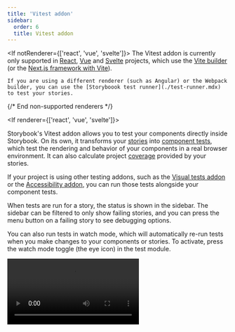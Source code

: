 ```yaml
---
title: 'Vitest addon'
sidebar:
  order: 6
  title: Vitest addon
---
```


<If notRenderer={['react', 'vue', 'svelte']}>
  <Callout variant="info">
    The Vitest addon is currently only supported in [React](?renderer=react), [Vue](?renderer=vue) and [Svelte](?renderer=svelte) projects, which use the [Vite builder](../builders/vite.mdx) (or the [Next.js framework with Vite](../get-started/frameworks/nextjs.mdx#with-vite)).

    If you are using a different renderer (such as Angular) or the Webpack builder, you can use the [Storyboook test runner](./test-runner.mdx) to test your stories.
  </Callout>

  {/* End non-supported renderers */}
</If>

<If renderer={['react', 'vue', 'svelte']}>

Storybook's Vitest addon allows you to test your components directly inside Storybook. On its own, it transforms your [stories](../writing-stories/index.mdx) into [component tests](./component-testing.mdx), which test the rendering and behavior of your components in a real browser environment. It can also calculate project [coverage](./test-coverage.mdx) provided by your stories.

If your project is using other testing addons, such as the [Visual tests addon](./visual-testing.mdx) or the [Accessibility addon](./accessibility-testing.mdx), you can run those tests alongside your component tests.

When tests are run for a story, the status is shown in the sidebar. The sidebar can be filtered to only show failing stories, and you can press the menu button on a failing story to see debugging options.

You can also run tests in watch mode, which will automatically re-run tests when you make changes to your components or stories. To activate, press the watch mode toggle (the eye icon) in the test module.

<Video src="../_assets/writing-tests/addon-test-overview.mp4" />

## Install and set up

Before installing, make sure your project meets the following requirements:

- Storybook ≥ 8.5
- A Storybook framework that uses Vite (e.g. [`vue3-vite`](../get-started/frameworks/vue3-vite.mdx), [`react-vite`](../get-started/frameworks/react-vite.mdx), ['sveltekit`](../get-started/frameworks/sveltekit.mdx), etc.), or the [Storybook Next.js framework with Vite](../get-started/frameworks/nextjs.mdx#with-vite)
- Vitest ≥ 3.0
    - If you're not yet using Vitest, it will be installed and configured for you when you install the addon
- (optional) MSW ≥ 2.0
    - If MSW is installed, it must be v2.0.0 or later to not conflict with Vitest's dependency

<If renderer="react">
  <Callout variant="info" icon="ℹ️">
    **Using with Next.js** — The Vitest addon is supported in Next.js ≥ 14.1 projects, but you must be using the [`@storybook/nextjs-vite` framework](../get-started/frameworks/nextjs.mdx#with-vite). When you run the setup command below, you will be prompted to install and use the framework if you haven't already.
  </Callout>
</If>

If you're not yet using Storybook 8.5, you can [upgrade your Storybook](../configure/upgrading.mdx):

<CodeSnippets path="storybook-upgrade.md" />

### Automatic setup

Run the following command to install and configure the addon, which contains the plugin to run your stories as tests using Vitest:

<CodeSnippets path="addon-test-install.md" />

That [`add` command](../addons/install-addons.mdx#automatic-installation) will install and register the Vitest addon. It will also inspect your project's Vite and Vitest setup, and install and configure them with sensible defaults, if necessary. You may need to adjust the configuration to fit your project's needs. The full configuration options can be found in the [API section](#options), below.

### Manual setup

For some project setups, the `add` command may be unable to automate the addon and plugin setup and ask you to complete additional setup steps. Here's what to do:

1. Make sure Vite and Vitest are configured in your project.
1. Configure Vitest to use [browser mode](https://vitest.dev/guide/browser/).
1. Install the addon, `@storybook/addon-vitest`, in your project and [register it in your Storybook configuration](http://storybook.js.org/docs/addons/install-addons#manual-installation).
1. Create a test setup file, `.storybook/vitest.setup.ts`. You can use the [example setup file](#example-vitest-setup) as a guide.
1. Adjust your Vitest configuration to include the plugin and reference the setup file. You can use the [example configuration files](#example-configuration-files) as a guide.

### Example configuration files

When the addon is set up automatically, it will create or adjust your Vitest configuration files for you. If you're setting up manually, you can use the following examples as a reference when configuring your project.

<details id="example-vitest-setup">
  <summary>Example Vitest setup file</summary>

 Storybook stories contain configuration defined in `.storybook/preview.js|ts`. To ensure that configuration is available to your tests, you can apply it in a Vitest setup file. Here's an example of how to do that:

  {/* prettier-ignore-start */}

  <CodeSnippets path="portable-stories-vitest-set-project-annotations-simple.md" />

  {/* prettier-ignore-end */}

  The `setProjectAnnotations` function is part of the [portable stories API](../api/portable-stories/portable-stories-vitest.mdx#setprojectannotations), which is used internally by the Vitest plugin to transform your stories into tests.
</details>

<details id="example-vitest-config">
  <summary>Example Vitest config file</summary>

  The most simple application of the plugin is to include it in your Vitest configuration file:

  {/* prettier-ignore-start */}

  <CodeSnippets path="vitest-plugin-vitest-config.md" />

  {/* prettier-ignore-end */}

</details>

<details id="example-vitest-workspace">
  <summary>Example Vitest workspace file</summary>

  If you're using a [Vitest workspace](https://vitest.dev/guide/workspace), you can define a new workspace project:

  {/* prettier-ignore-start */}

  <CodeSnippets path="vitest-plugin-vitest-workspace.md" />

  {/* prettier-ignore-end */}

</details>

## Usage

There are multiple ways to run tests using the addon.

We recommend (and configure, by default) running Vitest in [browser mode](https://vitest.dev/guide/browser/), using [Playwright's](https://playwright.dev) Chromium browser. Browser mode ensures your components are tested in a real browser environment, which is more accurate than simulations like JSDom or HappyDom. This is especially important for testing components that rely on browser APIs or features.

### Storybook UI

The easiest way to run tests is through the Storybook UI. With a click, you can run multiple types of tests for all stories in your project, a group of stories, or a single story.

To run all tests for your whole project, press the Run tests button in the test module at the bottom of the sidebar.

<Video src="../_assets/writing-tests/addon-test-run-all-tests.mp4" />

Alternatively, you can expand the test module to run specific types of tests individually. For those test types which have a watch mode (which will automatically re-run relevant tests upon code changes), you can toggle that on or off.

![Screenshot of test module, expanded, showing test types and watch mode toggle](../_assets/writing-tests/addon-test-module-expanded.png)

<Callout variant="info" icon="ℹ️">

If you have the [Visual tests addon](./visual-testing.mdx) installed, you'll see an option to run Visual tests alongside [Component tests](./component-testing.mdx).

![Screenshot of test module, expanded, showing Visual tests](../_assets/writing-tests/addon-test-module-expanded-with-vta.png)

Other addons, such as [a11y](./accessibility-testing.mdx#vitest-addon-integration), may also provide test types that can be run from the test module and affect the status indicators on stories and components.

</Callout>

To run tests for a specific story or group of stories, press the menu button (three dots) that appears on hover of a sidebar item. You can then select the test type you want to run.

![Screenshot of story sidebar item with open menu](../_assets/writing-tests/addon-test-sidebar-item-menu.png)

After running your tests, you will now see status indicators on stories and components for their pass, fail, or error state. You can press on the menu button when hovering a story to see the test results for that story. Selecting a result in the menu will navigate you to that story and open the appropriate debugging panel. For example, if a component test fails, you can jump straight to the failure in the Interactions panel. That panel provides an interactive debugger for your component test, allowing you to step through each simulated behavior or assertion.

The test module will also show you the total number of tests run, the number of tests that passed, and the number of tests that failed or errored. You can press the failure number to filter the sidebar to only those stories that failed.

<Video src="../_assets/writing-tests/addon-test-filter-sidebar.mp4" />

### CLI

You can also run tests using the Vitest CLI. We recommend adding a script to your `package.json` to make running tests easier. Here's an example of how to do that:

```json title="package.json"
{
  "scripts": {
    "test": "vitest",
    "test-storybook": "vitest --project=storybook"
  }
}
```

In this example, we've added two scripts: `test` to run all tests in your project (you may already have this), and `test-storybook` to run only your Storybook tests. The `--project=storybook` flag tells Vitest to run the tests for the Storybook project.

Then, run this command to run your tests (in [watch mode](https://vitest.dev/guide/cli.html#vitest-watch), by default) using the Vitest CLI:

<CodeSnippets path="vitest-plugin-run-tests.md" />

#### Debugging

While the plugin does not require Storybook to run when testing, you may still want to run Storybook to debug your tests. To enable this, provide the [`storybookScript` option](#storybookscript) in the plugin configuration. When you run Vitest in watch mode, the plugin will start Storybook using this script and provide links to the story in the output on test failures. This allows you to quickly jump to the story in Storybook to debug the issue.

You can also provide a [`storybookUrl` option](#storybookurl) to the plugin configuration. When you're not using watch mode and tests fail, the plugin will provide a link to the story using this URL in the output. This is useful when [running tests in CI](#in-ci) or other environments where Storybook is not already running.

![Screenshot of test failure in the console, showing a failure with a link to the story](../_assets/writing-tests/vitest-plugin-test-failure.png)

### Editor extension

Transforming your stories into Vitest tests with the plugin also enables you to run and debug tests using Vitest [IDE integrations](https://vitest.dev/guide/ide.html). This allows you to run tests directly from your editor, such as VSCode and JetBrains IDE.

This screenshot shows how you can run your Vitest tests in VSCode using the [Vitest extension](https://marketplace.visualstudio.com/items?itemName=vitest.explorer). Stories are annotated with the test status, and, when a test fails, a link to the story is provided for [debugging](#debugging).

![Screenshot of test failure in VSCode, showing a failure attached to a story](../_assets/writing-tests/vitest-plugin-vscode.png)

### In CI

For the most part, running your Storybook tests in CI is done [via the CLI](#cli). However, to have the test output link to your published Storybook on test failures, you need to provide the [`storybookUrl` option](#storybookurl) in the plugin configuration.

Here's an example using GitHub Actions. The steps are similar for other CI providers, though details in the syntax or configuration may vary.

When actions for services like Vercel, Netlify and others run a deployment job, they follow a pattern of emitting a `deployment_status` event containing the newly generated URL under `deployment_status.target_url`. This is the URL to the published Storybook instance. We then pass that URL to the plugin configuration using an environment variable, `SB_URL`. Finally, we update the plugin configuration to use that environment variable in the `storybookUrl` option.

```yaml title=".github/workflows/test-storybook.yml"
name: Storybook Tests
on: deployment_status
jobs:
  test:
    timeout-minutes: 60
    runs-on: ubuntu-latest
    if: github.event.deployment_status.state == 'success'
    steps:
      - uses: actions/checkout@v4
      - uses: actions/setup-node@v4
        with:
          node-version: '18.x'
      - name: Install dependencies
        run: yarn
      - name: Run Storybook tests
        run: yarn test-storybook
        env:
          SB_URL: '${{ github.event.deployment_status.target_url }}'
```

```js title="vitest.workspace.ts"
export default defineWorkspace([
  // ...
  {
    // ...
    {
      plugins: [
        storybookTest({
          // ...
          storybookScript: 'yarn storybook --ci',
          storybookUrl: process.env.SB_URL
        }),
      ],
    },
  },
])
```

## How it works

The Vitest addon works by using a Vitest plugin to transform your stories into [Vitest](https://vitest.dev) tests using [portable stories](../api/portable-stories/portable-stories-vitest.mdx). It also configures Vitest to run those tests in [browser mode](https://vitest.dev/guide/browser/), using Playwright's Chromium browser. Because it is built on top of Vitest, the addon requires a Vite-based Storybook framework.

Stories are tested in two ways: a smoke test to ensure it renders and, if a [play function](../writing-tests/component-testing#write-a-component-test) is defined, that function is run and any [assertions made](../writing-tests/component-testing.mdx#assert-tests-with-vitests-apis) within it are validated.

When you run tests in the [Storybook UI](#storybook-ui), the addon runs Vitest in the background and reports the results in the sidebar. 

## Configuring tests

The tests run by the addon can be configured in two ways. You can toggle which test types are run and include, exclude, or skip stories from being tested.

### Toggling test types

In addition to component tests, the Vitest addon supports multiple types of tests, depending on which other addons you are using in your project. Some test types, like [visual tests](./visual-testing.mdx), are run independently. Others, like [accessibility](./accessibility-testing.mdx), must be run alongside component tests. For these dependent test types, you can toggle them on or off in the test module by pressing the edit button (pencil icon) and checking or unchecking the test types you want to run.

![Screenshot of test module, expanded, edit mode, everything is checked](../_assets/writing-tests/addon-test-module-edit.png)

Note that you may not have all of the test types pictured, depending on which addons you have installed.

You can also access edit mode in the sidebar item menu for a story or group of stories:

![Screenshot of story sidebar item with open menu, edit mode](../_assets/writing-tests/addon-test-sidebar-item-menu-edit.png)

Note that toggling test types in the menu's edit mode affects all tests, not only those for the selected story or group of stories. It is intended as a convenience for quickly toggling test types on or off.

### Including, excluding, or skipping tests

You can use [tags](../writing-stories/tags.mdx) to include, exclude, or skip stories from being tested. Included stories are tested, excluded stories are not tested, and skipped stories are not tested but are counted in the test results.

By default, the plugin will run all stories with the `test` tag. You can adjust this behavior by providing the [`tags` option](#tags) in the plugin configuration. This allows you to include, exclude, or skip stories based on their tags.

In this example, we'll apply the `stable` tag to all of the Button component's stories, except for ExperimentalFeatureStory, which will have the `experimental` tag:

{/* prettier-ignore-start */}

<CodeSnippets path="tags-remove-in-story.md" />

{/* prettier-ignore-end */}

To connect those tags to our test behavior, we can adjust the plugin configuration to exclude the `experimental` tag:

```js title="vitest.workspace.ts"
export default defineWorkspace([
  // ...
  {
    // ...
    {
      plugins: [
        storybookTest({
          // ...
          tags: {
            include: ['test'],
            exclude: ['experimental'],
          },
        }),
      ],
    },
  },
])
```

If the same tag is in both the `include` and `exclude` arrays, the `exclude` behavior takes precedence.

## Comparison to the test runner

The [test runner](./test-runner.mdx) requires a running Storybook instance to test your stories, because it visits each one, executes the play function, and listens for results. The Vitest plugin, however, transforms your stories into tests using Vite and portable stories, so it does not need to run Storybook to test your stories. Because of this reliance on Vite, the plugin can only be used with Storybook frameworks that use Vite (and [Next.js](../get-started/frameworks/nextjs.mdx#with-vite)). The test runner, on the other hand, can be used with any Storybook framework.

The test runner is only a CLI tool. It did not have a UI for running tests, nor did it have an editor extension. The addon, however, provides a UI in Storybook for running tests, and it enables you to run and debug tests using Vitest IDE integrations.

Additionally, the test runner ran your stories as orchestrated tests in Jest, and that orchestration came with some complexity. By comparison, this plugin transforms your stories into real tests and then runs them using Vitest, which is simpler and more configurable.

Finally, because of the simpler architecture and the use of Vitest, this plugin should be faster than the test runner for most projects. We'll do more benchmarking to quantify this in the future.

## FAQ

### What happens if Vitest itself has an error?

Sometimes tests can fail because of errors within Vitest itself. When this happens, the test module in the Storybook UI will alert you to the error, and you can click a link to view it in full. The error will also be logged to the console.

![Screenshot of test module, expanded, showing Vitest error](../_assets/writing-tests/addon-test-vitest-error.png)

Vitest offers [troubleshooting help for common errors](https://vitest.dev/guide/common-errors.html).

### What happens when there are different test results in multiple environments?

When you run tests with this addon, they are run as Vitest tests with whatever configuration you have set up in your project. By default, they will run in browser mode, using Playwright's Chromium browser. Sometimes, tests will fail when run in the addon (or via CLI), but then pass when viewed in the Interactions panel (or vice versa). This can happen because the tests are run in different environments, which can have different behaviors.

### How do I debug my CLI tests in Storybook?

The plugin will attempt to provide links to the story in Storybook when tests fail in CLI, for [debugging](#debugging) purposes.

If the URLs are not working when running tests in watch mode, you should check two configuration options:

- [`storybookUrl`](#storybookurl): Ensure this URL is correct and accessible. For example, the default is `http://localhost:6006`, which may not use the same port number you're using.
- [`storybookScript`](#storybookscript): Ensure this script is correctly starting Storybook.

If the URLs are not working when running tests in CI, you should ensure the Storybook is built and published before running the tests. You can then provide the URL to the published Storybook using the `storybookUrl` option. See the [In CI](#in-ci) section for an example.

### How do I ensure my tests can find assets in the public directory?

If your stories use assets in the public directory and you're not using the default public directory location (`public`), you need to adjust the Vitest configuration to include the public directory. You can do this by providing the [`publicDir` option in the Vitest configuration file](https://vitejs.dev/config/shared-options.html#publicdir).

### How do I isolate Storybook tests from others?

Some projects might contain a `test` property in their Vite configuration. Because the Vitest configuration used by this plugin extends that Vite config, the `test` properties are merged. This lack of isolation can cause issues with your Storybook tests.

To isolate your Storybook tests from other tests, you need to move the `test` property from your Vite configuration to the Vitest configuration. The Vitest config used by the plugin can then safely extend your Vite config without merging the `test` property.

### Why do we recommend browser mode?

Vitest's browser mode runs your tests in a real browser (Chromium, via Playwright, in the default configuration). The alternative is a simulated browser environment, like JSDom or HappyDom, which can have differences in behavior compared to a real browser. For UI components, which can often depend on browser APIs or features, running tests in a real browser is more accurate.

For more, see [Vitest's guide on using browser mode effectively](https://vitest.dev/guide/browser/#motivation).

### How do I use WebDriver instead of Playwright?

We recommend running tests in a browser using Playwright, but you can use WebDriverIO instead. To do so, you need to adjust the [browser provider in the Vitest configuration file](https://vitest.dev/config/#browser-provider).

### How do I use a browser other than Chromium?

We recommend using Chromium, because it is most likely to best match the experience of a majority of your users. However, you can use other browsers by adjusting the [browser name in the Vitest configuration file](https://vitest.dev/config/#browser-name). Note that [Playwright and WebDriverIO support different browsers](https://vitest.dev/guide/browser/#browser-option-types).

### How do I customize a test name?

By default, the export name of a story is mapped to the test name. To create a more descriptive test description, you can provide a `name` property for the story. This allows you to include spaces, brackets, or other special characters.

```js title="Example.stories.js|ts"
export const Story = {
  name: 'custom, descriptive name'
};
```

<If renderer="react">

### How do I fix the `m.createRoot is not a function` error?

This error can occur when using the addon on a project that uses a React version other than 18. To work around the issue, you can provide an alias to ensure the correct React version is used. Here's an example of how to do that in the Vitest configuration file:

```ts title="vitest.config.ts"
import { defineConfig } from 'vitest/config';

export default defineConfig({
  // ...
  resolve: {
    alias: {
      "@storybook/react-dom-shim": "@storybook/react-dom-shim/dist/react-16",
    },
  },
});
```

</If>

### How do I fix the `Error: Vitest failed to find the current suite` error?

If you encounter this error, it's often not a Vitest issue but rather related to how your stories are being transformed. Here are steps to troubleshoot:

1. Check the complete error logs for additional context, particularly around story transformation
2. Pay attention to Vite dependency optimization warnings (e.g., "new dependencies optimized: lodash")
3. If you see dependency optimization warnings, these can cause test-breaking reloads during execution

The most common fix is to pre-optimize your dependencies. You can do this by adding the dependencies to your Vite config's [`optimizeDeps.include`](https://vitejs.dev/config/dep-optimization-options.html#optimizedeps-include) array.

This prevents mid-test dependency optimization, which can interfere with Vitest's test suite management.

## API

### Exports

This addon has the following exports:

```js
import { storybookTest } from '@storybook/addon-vitest/vitest-plugin'
```

#### `storybookTest`

Type: `function`

A [Vitest plugin](https://vitejs.dev/guide/api-plugin) that transforms your stories into tests. It accepts an [options object](#options) for configuration.

### Options

The plugin is configured using an options object. Here are the available properties:

#### `configDir`

Type: `string`

Default: `.storybook`

The directory where the Storybook configuration is located, relative to the current working directory.

If your [Storybook configuration](../configure/index.mdx) is not in the default location, you **must** specify the location here so the plugin can function correctly.

#### `storybookScript`

Type: `string`

Optional script to run Storybook. If provided, Vitest will start Storybook using this script when run in watch mode. Only runs if the Storybook in `storybookUrl` is not already available.

#### `storybookUrl`

Type: `string`

Default: `http://localhost:6006`

The URL where Storybook is hosted. This is used for internal checks and to provide a [link to the story in the test output on failures](#debugging).

#### `tags`

Type:

```ts
{
  include: string[];
  exclude: string[];
  skip: string[];
}
```

Default:

```ts
{
  include: ['test'],
  exclude: [],
  skip: [],
}
```

[Tags](../writing-stories/tags.mdx) to include, exclude, or skip. These tags are defined as annotations in your story, meta, or preview.

- **`include`**: Stories with these tags will be tested
- **`exclude`**: Stories with these tags will not be tested, and will not be counted in the test results
- **`skip`**: Stories with these tags will not be tested, and will be counted in the test results

#### `disableAddonDocs`

Type: `boolean`

Default: `true`

Whether to disable addon docs MDX parsing while running tests.

When either the preview config or stories import mdx files, they are mocked as normally they are not needed for tests.
You might set `disableAddonDocs` to `false` only in case your stories actually need to read and parse MDX files as part of rendering your components.
</If>
